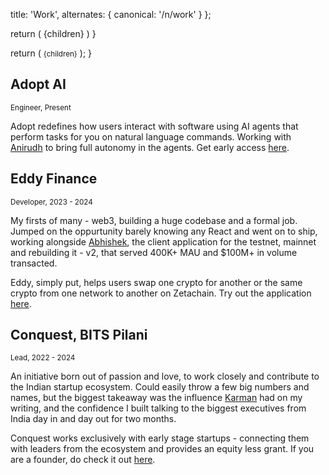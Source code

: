 
  title: 'Work',
  alternates: {
    canonical: '/n/work'
  }
};

  return (
    <span className="font-serif text-2xl">{children}</span>
  )
}

  return (
    <small className="flex text-sm uppercase font-mono text-gray-500 -mt-3 mb-3">{children}</small>
  );
}

<Title>Work</Title>

<AnimatedName />

## Adopt AI

<Small>Engineer, Present</Small>

Adopt redefines how users interact with software using AI agents that perform tasks for you on natural language commands. Working with [Anirudh](https://www.linkedin.com/in/anirudh-badam/) to bring full autonomy in the agents. Get early access [here](https://adopt.ai).

## Eddy Finance

<Small>Developer, 2023 - 2024</Small>

My firsts of many - web3, building a huge codebase and a formal job. Jumped on the oppurtunity barely knowing any React and went on to ship, working alongside [Abhishek](https://www.linkedin.com/in/abhishek-kumar-12a983155/), the client application for the testnet, mainnet and rebuilding it - v2, that served 400K+ MAU and $100M+ in volume transacted. 

Eddy, simply put, helps users swap one crypto for another or the same crypto from
one network to another on Zetachain. Try out the application [here](https://app.eddy.finance).

## Conquest, BITS Pilani

<Small>Lead, 2022 - 2024</Small>

An initiative born out of passion and love, to work closely and contribute to the Indian startup ecosystem. Could easily throw a few big numbers and names, but the biggest takeaway was the influence [Karman](https://www.linkedin.com/in/karman-sethi-163179217/) had on my writing, and the confidence I built talking to the biggest executives from India day in and day out for two months.

Conquest works exclusively with early stage startups - connecting them with leaders from the ecosystem and provides an equity less grant. If you are a founder, do check it out [here](https://conquestbits.org).